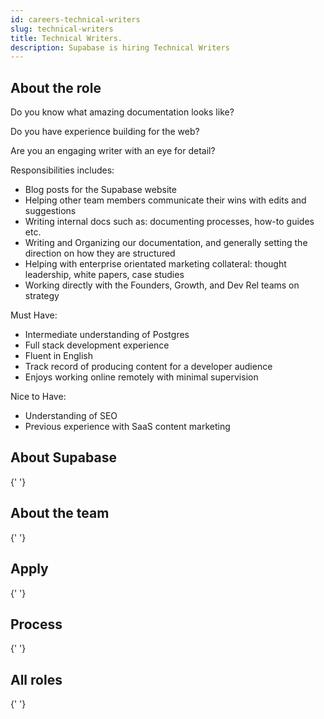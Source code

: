 ```yaml
---
id: careers-technical-writers
slug: technical-writers
title: Technical Writers.
description: Supabase is hiring Technical Writers
---
```



## About the role

Do you know what amazing documentation looks like?

Do you have experience building for the web?

Are you an engaging writer with an eye for detail?

Responsibilities includes: 

- Blog posts for the Supabase website
- Helping other team members communicate their wins with edits and suggestions
- Writing internal docs such as: documenting processes, how-to guides etc.
- Writing and Organizing our documentation, and generally setting the direction on how they are structured 
- Helping with enterprise orientated marketing collateral: thought leadership, white papers, case studies
- Working directly with the Founders, Growth, and Dev Rel teams on strategy

Must Have: 

- Intermediate understanding of Postgres
- Full stack development experience
- Fluent in English
- Track record of producing content for a developer audience
- Enjoys working online remotely with minimal supervision

Nice to Have:

- Understanding of SEO 
- Previous experience with SaaS content marketing

## About Supabase

<About />{' '}

## About the team

<Team />{' '}

## Apply

<Apply />{' '}

## Process

<Process />{' '}

## All roles

<Roles />{' '}
